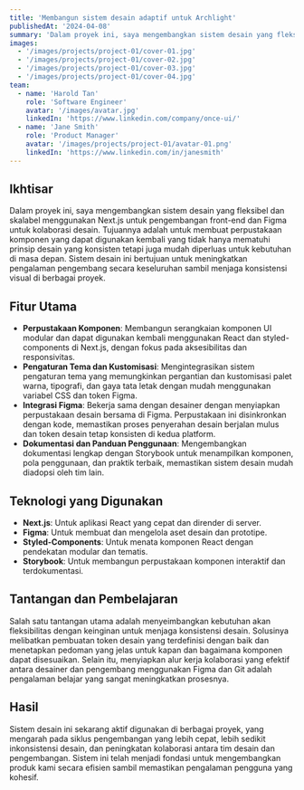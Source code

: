 ```yaml
---
title: 'Membangun sistem desain adaptif untuk Archlight'
publishedAt: '2024-04-08'
summary: 'Dalam proyek ini, saya mengembangkan sistem desain yang fleksibel dan skalabel menggunakan Next.js untuk pengembangan front-end dan Figma untuk kolaborasi desain.'
images:
  - '/images/projects/project-01/cover-01.jpg'
  - '/images/projects/project-01/cover-02.jpg'
  - '/images/projects/project-01/cover-03.jpg'
  - '/images/projects/project-01/cover-04.jpg'
team:
  - name: 'Harold Tan'
    role: 'Software Engineer'
    avatar: '/images/avatar.jpg'
    linkedIn: 'https://www.linkedin.com/company/once-ui/'
  - name: 'Jane Smith'
    role: 'Product Manager'
    avatar: '/images/projects/project-01/avatar-01.png'
    linkedIn: 'https://www.linkedin.com/in/janesmith'
---
```


## Ikhtisar

Dalam proyek ini, saya mengembangkan sistem desain yang fleksibel dan skalabel menggunakan Next.js untuk pengembangan front-end dan Figma untuk kolaborasi desain. Tujuannya adalah untuk membuat perpustakaan komponen yang dapat digunakan kembali yang tidak hanya mematuhi prinsip desain yang konsisten tetapi juga mudah diperluas untuk kebutuhan di masa depan. Sistem desain ini bertujuan untuk meningkatkan pengalaman pengembang secara keseluruhan sambil menjaga konsistensi visual di berbagai proyek.

## Fitur Utama

- **Perpustakaan Komponen**: Membangun serangkaian komponen UI modular dan dapat digunakan kembali menggunakan React dan styled-components di Next.js, dengan fokus pada aksesibilitas dan responsivitas.
- **Pengaturan Tema dan Kustomisasi**: Mengintegrasikan sistem pengaturan tema yang memungkinkan pergantian dan kustomisasi palet warna, tipografi, dan gaya tata letak dengan mudah menggunakan variabel CSS dan token Figma.
- **Integrasi Figma**: Bekerja sama dengan desainer dengan menyiapkan perpustakaan desain bersama di Figma. Perpustakaan ini disinkronkan dengan kode, memastikan proses penyerahan desain berjalan mulus dan token desain tetap konsisten di kedua platform.
- **Dokumentasi dan Panduan Penggunaan**: Mengembangkan dokumentasi lengkap dengan Storybook untuk menampilkan komponen, pola penggunaan, dan praktik terbaik, memastikan sistem desain mudah diadopsi oleh tim lain.

## Teknologi yang Digunakan

- **Next.js**: Untuk aplikasi React yang cepat dan dirender di server.
- **Figma**: Untuk membuat dan mengelola aset desain dan prototipe.
- **Styled-Components**: Untuk menata komponen React dengan pendekatan modular dan tematis.
- **Storybook**: Untuk membangun perpustakaan komponen interaktif dan terdokumentasi.

## Tantangan dan Pembelajaran

Salah satu tantangan utama adalah menyeimbangkan kebutuhan akan fleksibilitas dengan keinginan untuk menjaga konsistensi desain. Solusinya melibatkan pembuatan token desain yang terdefinisi dengan baik dan menetapkan pedoman yang jelas untuk kapan dan bagaimana komponen dapat disesuaikan. Selain itu, menyiapkan alur kerja kolaborasi yang efektif antara desainer dan pengembang menggunakan Figma dan Git adalah pengalaman belajar yang sangat meningkatkan prosesnya.

## Hasil

Sistem desain ini sekarang aktif digunakan di berbagai proyek, yang mengarah pada siklus pengembangan yang lebih cepat, lebih sedikit inkonsistensi desain, dan peningkatan kolaborasi antara tim desain dan pengembangan. Sistem ini telah menjadi fondasi untuk mengembangkan produk kami secara efisien sambil memastikan pengalaman pengguna yang kohesif.
